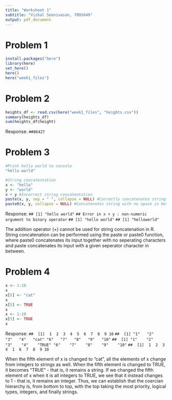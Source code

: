 ```yaml
---
title: "Worksheet 1"
subtitle: "Vishal Seenivasan, 7095649"
output: pdf_document
---
```


# Problem 1
```r
install.packages("here")
library(here)
set_here()
here()
here("week1_files")
```

# Problem 2
```r
heights_df <- read.csv(here("week1_files", "heights.csv"))
summary(heights_df)
sum(heights_df$height)
```

Response:\newline
` ##86427`

# Problem 3
```r
#Print hello world to console
"hello world"

#String concatentation
x <- "hello"
y <- "world"
x + y #Incorrect string concatentation
paste(x, y, sep = " ", collapse = NULL) #Correctly concatenates string
paste0(x, y, collapse = NULL) #Concatenates string with no space in between 
```

Response: \newline
` ## [1] "hello world"` \newline
` ## Error in x + y : non-numeric argument to binary operator` \newline
` ## [1] "hello world"` \newline
` ## [1] "helloworld"` \newline

The addition operator (+) cannot be used for string concatenation in R. String concatenation can
be performed using the paste or paste0 function, where paste0 concatenates its input together with no
seperating characters and paste concatenates its input with a given seperator character in between. 

# Problem 4
```r
x <- 1:10
x
x[5] <- "cat"
x
x[5] <- TRUE
x
x <- 1:10
x[5] <- TRUE
x
```

Response: \newline
` ##  [1]  1  2  3  4  5  6  7  8  9 10 `
` ##  [1] "1"   "2"   "3"   "4"   "cat" "6"   "7"   "8"   "9"   "10"`
` ##  [1] "1"    "2"    "3"    "4"    "TRUE" "6"    "7"    "8"    "9"    "10"  `
` ##  [1]  1  2  3  4  1  6  7  8  9 10`

When the fifth element of x is changed to "cat", all the elements of x change from integers to strings
as well. When the fifth element is changed to TRUE, it becomes "TRUE" - that is, it remains a string. If 
we changed the fifth element of x when it is all integers to TRUE, we see that it instead changes to 1 - that is, 
it remains an integer. Thus, we can establish that the coercian hierarchy is, from bottom to top, with the top
taking the most priority, logical types, integers, and finally strings. 